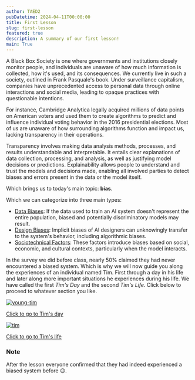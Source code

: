 ```yaml
---
author: TAED2
pubDatetime: 2024-04-11T00:00:00
title: First Lesson
slug: first-lesson
featured: true
description: A summary of our first lesson!
main: True
---
```



A Black Box Society is one where governments and institutions closely monitor people, and individuals are unaware of how much information is collected, how it's used, and its consequences. We currently live in such a society, outlined in Frank Pasquale's book. Under surveillance capitalism, companies have unprecedented access to personal data through online interactions and social media, leading to opaque practices with questionable intentions.

For instance, Cambridge Analytica legally acquired millions of data points on American voters and used them to create algorithms to predict and influence individual voting behavior in the 2016 presidential elections. Most of us are unaware of how surrounding algorithms function and impact us, lacking transparency in their operations.

Transparency involves making data analysis methods, processes, and results understandable and interpretable. It entails clear explanations of data collection, processing, and analysis, as well as justifying model decisions or predictions. Explainability allows people to understand and trust the models and decisions made, enabling all involved parties to detect biases and errors present in the data or the model itself.

Which brings us to today's main topic: **bias**.

Which we can categorize into three main types:

- <ins>Data Biases</ins>: If the data used to train an AI system doesn't
  represent the entire population, biased and potentially discriminatory models
  may result.
- <ins>Design Biases</ins>: Implicit biases of AI designers can unknowingly
  transfer to the system's behavior, including algorithmic biases.
- <ins>Sociotechnical Factors</ins>: These factors introduce biases based on
  social, economic, and cultural contexts, particularly when the model
  interacts.

In the survey we did before class, nearly 50% claimed they had never encountered a biased system. Which is why we will now guide you along the experiences of an individual named Tim. First through a day in his life and later along more important situations he experiences during his life. We have called the first _Tim's Day_ and the second _Tim's Life_. Click below to proceed to whatever section you like.

<div class="mx-auto flex flex-wrap justify-center">
  <div class="justify-center px-10">
    <a href={SITE.base + "/posts/first-session/tims-day"}>
      <img
        src={SITE.base + "/young-tim.png"}
        class="max-h-96"
        alt="young-tim"
      />
      <p class="text-center">Click to go to Tim's day</p>
    </a>
  </div>
  <div class="justify-center px-10">
    <a href={SITE.base + "/posts/first-session/tims-life"}>
      <img src={SITE.base + "/tim.png"} class="max-h-96 px-10" alt="tim" />
      <p class="text-center">Click to go to Tim's life</p>
    </a>
  </div>
</div>

### Note

After the lesson everyone confirmed that they had indeed experienced a biased system before 😉.
